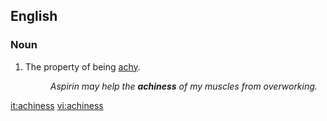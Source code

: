 ==English==

===Noun===
{{en-noun|-}}

# The property of being [[achy]].
#: ''Aspirin may help the '''achiness''' of my muscles from overworking.''

[[it:achiness]]
[[vi:achiness]]